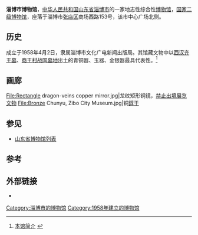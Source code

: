 {{Infobox Museum
 |name              = 淄博市博物馆
 | image            = Zibo City Museum.jpg
 | imagesize        = 250
 | established      = 1958年
 | collection size  = 23352余件<ref>{{cite web|url=http://zb.people.com.cn/n/2014/0506/c98407-21143889.html|title=淄博市博物馆：打造观众与文物对话的桥梁|publisher=人民网|date=2014-05-06|deadurl=yes|archiveurl=https://web.archive.org/web/20160523122618/http://zb.people.com.cn/n/2014/0506/c98407-21143889.html|archivedate=2016-05-23}}</ref>
 | location         = {{CHN}}[[山东省|山东省]][[淄博市|淄博市]]
 | map_type         = 
 | map_caption      = 在淄博市的位置
 | latitude         = 36.80
 | longitude        = 118.04
 |website           = {{url|www.zbsbwg.com}}
}}
'''淄博市博物馆'''，[[中华人民共和国|中华人民共和国]][[山东省|山东省]][[淄博市|淄博市]]的一家地志性综合性[[博物馆|博物馆]]，[[国家二级博物馆|国家二级博物馆]]，座落于淄博市[[张店区|张店区]]商场西路153号，该市中心广场北侧。

==历史==
成立于1958年4月2日，隶属淄博市文化广电新闻出版局。其馆藏文物中以[[西汉齐王墓|西汉齐王墓]]、[[商王村战国墓地|商王村战国墓地]]出土的青铜器、玉器、金银器最具代表性。<ref>[http://www.zbsbwg.com/benguangaikuang/benguangaikuang/ 本馆简介] {{webarchive|url=https://web.archive.org/web/20160522204717/http://www.zbsbwg.com/benguangaikuang/benguangaikuang/ |date=2016-05-22 }}</ref>

== 画廊 ==
<gallery>
File:Rectangle dragon-veins copper mirror.jpg|龙纹矩形铜镜，[[禁止出境展览文物|禁止出境展览文物]]
File:Bronze Chunyu, Zibo City Museum.jpg|铜[[錞于|錞于]]
</gallery>

== 参见 ==
* [[山东省博物馆列表|山东省博物馆列表]]

== 参考 ==
{{reflist}}

== 外部链接 ==
{{commonscat|Zibo City Museum}}
* {{官网|http://www.zbsbwg.com/}}

{{山东省各地市|博物馆}}

{{DEFAULTSORT:Z}}
[[Category:淄博市的博物馆|Category:淄博市的博物馆]]
[[Category:1958年建立的博物馆|Category:1958年建立的博物馆]]